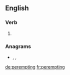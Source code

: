==English==

===Verb===
{{head|en|present participle}}

# {{present participle of|perempt|lang=en|nocat=1}}

===Anagrams===
* {{l|en|preempting}}, {{l|en|pre-empting}}, {{l|en|preëmpting}}

[[de:perempting]]
[[fr:perempting]]